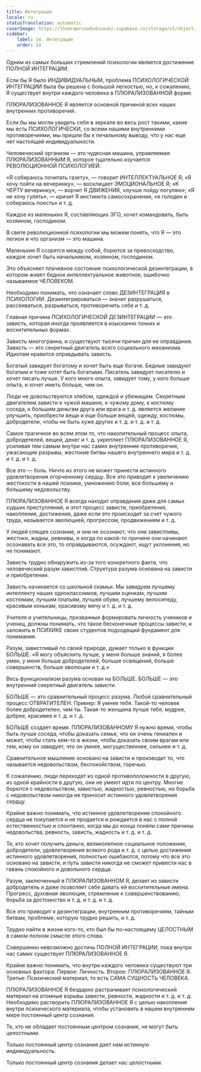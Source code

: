 ```yaml
---
title: Интеграция
locale: ru
statusTranslation: automatic
coverImage: https://lhvmrqwrcowdvduuaukz.supabase.co/storage/v1/object/public/strapi-uploads/small_cover-educacion-fundamental.webp-2d51a7828a2b1309555be27f7e2a61a0.webp
sidebar:
    label: 14. Интеграция
    order: 14
---
```

Одним из самых больших стремлений психологии является достижение ПОЛНОЙ ИНТЕГРАЦИИ.

Если бы Я было ИНДИВИДУАЛЬНЫМ, проблема ПСИХОЛОГИЧЕСКОЙ ИНТЕГРАЦИИ была бы решена с большой легкостью, но, к сожалению, Я существует внутри каждого человека в ПЛЮРАЛИЗОВАННОЙ форме.

ПЛЮРАЛИЗОВАННОЕ Я является основной причиной всех наших внутренних противоречий.

Если бы мы могли увидеть себя в зеркале во весь рост такими, какие мы есть ПСИХОЛОГИЧЕСКИ, со всеми нашими внутренними противоречиями, мы пришли бы к печальному выводу, что у нас еще нет настоящей индивидуальности.

Человеческий организм — это чудесная машина, управляемая ПЛЮРАЛИЗОВАННЫМ Я, которое тщательно изучается РЕВОЛЮЦИОННОЙ ПСИХОЛОГИЕЙ.

«Я собираюсь почитать газету», — говорит ИНТЕЛЛЕКТУАЛЬНОЕ Я; «Я хочу пойти на вечеринку», — восклицает ЭМОЦИОНАЛЬНОЕ Я; «К ЧЕРТУ вечеринку», — ворчит Я ДВИЖЕНИЯ, «лучше пойду погуляю»; «Я не хочу гулять», — кричит Я инстинкта самосохранения, «я голоден и собираюсь поесть» и т. д.

Каждое из маленьких Я, составляющих ЭГО, хочет командовать, быть хозяином, господином.

В свете революционной психологии мы можем понять, что Я — это легион и что организм — это машина.

Маленькие Я ссорятся между собой, борются за превосходство, каждое хочет быть начальником, хозяином, господином.

Это объясняет плачевное состояние психологической дезинтеграции, в котором живет бедное интеллектуальное животное, ошибочно называемое ЧЕЛОВЕКОМ.

Необходимо понимать, что означает слово ДЕЗИНТЕГРАЦИЯ в ПСИХОЛОГИИ. Дезинтегрироваться — значит разрушаться, рассеиваться, разрываться, противоречить себе и т. д.

Главная причина ПСИХОЛОГИЧЕСКОЙ ДЕЗИНТЕГРАЦИИ — это зависть, которая иногда проявляется в изысканно тонких и восхитительных формах.

Зависть многогранна, и существуют тысячи причин для ее оправдания. Зависть — это секретный двигатель всего социального механизма. Идиотам нравится оправдывать зависть.

Богатый завидует богатому и хочет быть еще богаче. Бедные завидуют богатым и тоже хотят быть богатыми. Писатель завидует писателю и хочет писать лучше. У кого много опыта, завидует тому, у кого больше опыта, и хочет иметь больше, чем он.

Люди не довольствуются хлебом, одеждой и убежищем. Секретным двигателем зависти к чужой машине, к чужому дому, к костюму соседа, к большим деньгам друга или врага и т. д. является желание улучшить, приобрести вещи и еще больше вещей, одежду, костюмы, добродетели, чтобы не быть хуже других и т. д. и т. д. и т. д.

Самое трагичное во всем этом то, что накопительный процесс опыта, добродетелей, вещей, денег и т. д. укрепляет ПЛЮРАЛИЗОВАННОЕ Я, усиливая тем самым внутри нас самих внутренние противоречия, ужасающие разрывы, жестокие битвы нашего внутреннего мира и т. д. и т. д. и т. д.

Все это — боль. Ничто из этого не может принести истинного удовлетворения огорченному сердцу. Все это приводит к увеличению жестокости в нашей психике, умножению боли, все большему и большему недовольству.

ПЛЮРАЛИЗОВАННОЕ Я всегда находит оправдания даже для самых худших преступлений, и этот процесс зависти, приобретения, накопления, достижения, даже если это происходит за счет чужого труда, называется эволюцией, прогрессом, продвижением и т. д.

У людей спящее сознание, и они не осознают, что они завистливы, жестоки, жадны, ревнивы, и когда по какой-то причине они начинают осознавать все это, то оправдываются, осуждают, ищут уклонения, но не понимают.

Зависть трудно обнаружить из-за того конкретного факта, что человеческий разум завистлив. Структура разума основана на зависти и приобретении.

Зависть начинается со школьной скамьи. Мы завидуем лучшему интеллекту наших одноклассников, лучшим оценкам, лучшим костюмам, лучшим платьям, лучшей обуви, лучшему велосипеду, красивым конькам, красивому мячу и т. д. и т. д.

Учителя и учительницы, призванные формировать личность учеников и учениц, должны понимать, что такое бесконечные процессы зависти, и заложить в ПСИХИКЕ своих студентов подходящий фундамент для понимания.

Разум, завистливый по своей природе, думает только в функции БОЛЬШЕ. «Я могу объяснить лучше, у меня больше знаний, я более умен, у меня больше добродетелей, больше освящений, больше совершенств, больше эволюции и т. д.»

Весь функционализм разума основан на БОЛЬШЕ. БОЛЬШЕ — это внутренний секретный двигатель зависти.

БОЛЬШЕ — это сравнительный процесс разума. Любой сравнительный процесс ОТВРАТИТЕЛЕН. Пример: Я умнее тебя. Такой-то человек более добродетелен, чем ты. Такая-то женщина лучше тебя, мудрее, добрее, красивее и т. д. и т. д.

БОЛЬШЕ создает время. ПЛЮРАЛИЗОВАННОМУ Я нужно время, чтобы быть лучше соседа, чтобы доказать семье, что он очень гениален и может, чтобы стать кем-то в жизни, чтобы доказать своим врагам или тем, кому он завидует, что он умнее, могущественнее, сильнее и т. д.

Сравнительное мышление основано на зависти и производит то, что называется недовольством, беспокойством, горечью.

К сожалению, люди переходят из одной противоположности в другую, из одной крайности в другую, они не умеют идти по центру. Многие борются с недовольством, завистью, жадностью, ревностью, но борьба с недовольством никогда не приносит истинного удовлетворения сердцу.

Крайне важно понимать, что истинное удовлетворение спокойного сердца не покупается и не продается и рождается в нас с полной естественностью и спонтанно, когда мы до конца поняли сами причины недовольства; ревность, зависть, жадность и т. д. и т. д.

Те, кто хочет получить деньги, великолепное социальное положение, добродетели, удовлетворения всякого рода и т. д. с целью достижения истинного удовлетворения, полностью ошибаются, потому что все это основано на зависти, и путь зависти никогда не сможет привести нас в гавань спокойного и довольного сердца.

Разум, заключенный в ПЛЮРАЛИЗОВАННОМ Я, делает из зависти добродетель и даже позволяет себе давать ей восхитительные имена. Прогресс, духовная эволюция, стремление к совершенствованию, борьба за достоинство и т. д. и т. д. и т. д.

Все это приводит к дезинтеграции, внутренним противоречиям, тайным битвам, проблеме, которую трудно решить, и т. д.

Трудно найти в жизни кого-то, кто был бы по-настоящему ЦЕЛОСТНЫМ в самом полном смысле этого слова.

Совершенно невозможно достичь ПОЛНОЙ ИНТЕГРАЦИИ, пока внутри нас самих существует ПЛЮРАЛИЗОВАННОЕ Я.

Крайне важно понимать, что внутри каждого человека существуют три основных фактора: Первое: Личность. Второе: ПЛЮРАЛИЗОВАННОЕ Я. Третье: Психический материал, то есть САМА СУЩНОСТЬ ЧЕЛОВЕКА.

ПЛЮРАЛИЗОВАННОЕ Я бездарно растрачивает психологический материал на атомные взрывы зависти, ревности, жадности и т. д. и т. д. Необходимо растворить ПЛЮРАЛИЗОВАННОЕ Я с целью накопления внутри психического материала, чтобы установить в нашем внутреннем мире постоянный центр сознания.

Те, кто не обладает постоянным центром сознания, не могут быть целостными.

Только постоянный центр сознания дает нам истинную индивидуальность.

Только постоянный центр сознания делает нас целостными.
